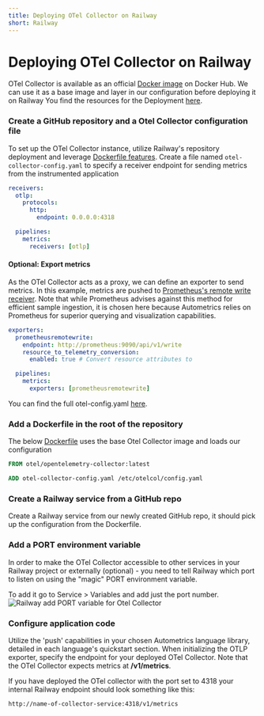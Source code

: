 ```yaml
---
title: Deploying OTel Collector on Railway
short: Railway
---
```


# Deploying OTel Collector on Railway
OTel Collector is available as an official [Docker image](https://hub.docker.com/r/otel/opentelemetry-collector) on Docker Hub. We can use it as a base image and layer in our configuration before deploying it on Railway
You find the resources for the Deployment [here](https://github.com/autometrics-dev/autometrics-shared/tree/main/deployment-guides-resources/otel-collector).

<Steps>

### Create a GitHub repository and a Otel Collector configuration file
To set up the OTel Collector instance, utilize Railway's repository deployment and leverage [Dockerfile features](https://docs.railway.app/deploy/dockerfiles). 
Create a file named `otel-collector-config.yaml` to specify a receiver endpoint for sending metrics from the instrumented application

```yaml {filename="otel-collector-config.yml"} showLineNumbers
receivers:
  otlp:
    protocols:
      http:
        endpoint: 0.0.0.0:4318

  pipelines:
    metrics:
      receivers: [otlp]
```
#### Optional: Export metrics
As the OTel Collector acts as a proxy, we can define an exporter to send metrics. 
In this example, metrics are pushed to [Prometheus's remote write receiver](https://prometheus.io/docs/prometheus/latest/querying/api/#remote-write-receiver). 
Note that while Prometheus advises against this method for efficient sample ingestion, it is chosen here because Autometrics relies on Prometheus for superior querying and visualization capabilities.

```yaml {filename="otel-collector-config.yml"} showLineNumbers
exporters:
  prometheusremotewrite:
    endpoint: http://prometheus:9090/api/v1/write
    resource_to_telemetry_conversion:
      enabled: true # Convert resource attributes to

  pipelines:
    metrics:
      exporters: [prometheusremotewrite]
```
You can find the full otel-config.yaml [here](https://github.com/autometrics-dev/autometrics-shared/blob/main/deployment-guides-resources/otel-collector/otel-collector-config.yaml).

### Add a Dockerfile in the root of the repository
The below [Dockerfile](https://github.com/autometrics-dev/autometrics-shared/blob/main/deployment-guides-resources/otel-collector/Dockerfiles) uses the base Otel Collector image and loads our configuration 

```Dockerfile 
FROM otel/opentelemetry-collector:latest

ADD otel-collector-config.yaml /etc/otelcol/config.yaml
```

### Create a Railway service from a GitHub repo
Create a Railway service from our newly created GitHub repo, it should pick up the configuration from the Dockerfile.

### Add a PORT environment variable
In order to make the OTel Collector accessible to other services in your Railway project or externally (optional) - you need to tell Railway which port to listen on using the "magic" PORT environment variable.

To add it go to Service > Variables and add just the port number.
![Railway add PORT variable for Otel Collector](/images/railway-otel-collector-port-variable.png)


### Configure application code
 Utilize the 'push' capabilities in your chosen Autometrics language library, detailed in each language's quickstart section. 
 When initializing the OTLP exporter, specify the endpoint for your deployed OTel Collector. 
 Note that the OTel Collector expects metrics at **/v1/metrics**.
 

 If you have deployed the OTel collector with the port set to 4318 your internal Railway endpoint should look something like this: 

 `http://name-of-collector-service:4318/v1/metrics`

</Steps>
